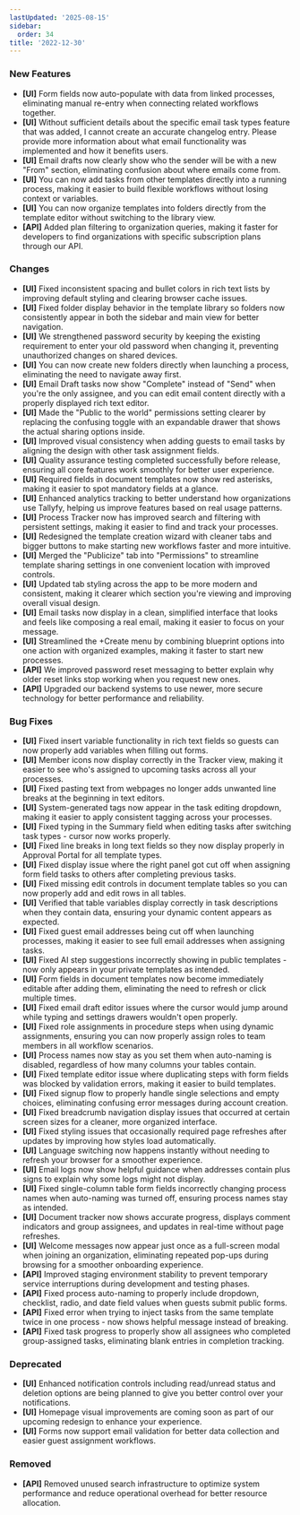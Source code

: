 ```yaml
---
lastUpdated: '2025-08-15'
sidebar:
  order: 34
title: '2022-12-30'
---
```


### New Features

- **[UI]** Form fields now auto-populate with data from linked processes, eliminating manual re-entry when connecting related workflows together.
- **[UI]** Without sufficient details about the specific email task types feature that was added, I cannot create an accurate changelog entry. Please provide more information about what email functionality was implemented and how it benefits users.
- **[UI]** Email drafts now clearly show who the sender will be with a new "From" section, eliminating confusion about where emails come from.
- **[UI]** You can now add tasks from other templates directly into a running process, making it easier to build flexible workflows without losing context or variables.
- **[UI]** You can now organize templates into folders directly from the template editor without switching to the library view.
- **[API]** Added plan filtering to organization queries, making it faster for developers to find organizations with specific subscription plans through our API.

### Changes

- **[UI]** Fixed inconsistent spacing and bullet colors in rich text lists by improving default styling and clearing browser cache issues.
- **[UI]** Fixed folder display behavior in the template library so folders now consistently appear in both the sidebar and main view for better navigation.
- **[UI]** We strengthened password security by keeping the existing requirement to enter your old password when changing it, preventing unauthorized changes on shared devices.
- **[UI]** You can now create new folders directly when launching a process, eliminating the need to navigate away first.
- **[UI]** Email Draft tasks now show "Complete" instead of "Send" when you're the only assignee, and you can edit email content directly with a properly displayed rich text editor.
- **[UI]** Made the "Public to the world" permissions setting clearer by replacing the confusing toggle with an expandable drawer that shows the actual sharing options inside.
- **[UI]** Improved visual consistency when adding guests to email tasks by aligning the design with other task assignment fields.
- **[UI]** Quality assurance testing completed successfully before release, ensuring all core features work smoothly for better user experience.
- **[UI]** Required fields in document templates now show red asterisks, making it easier to spot mandatory fields at a glance.
- **[UI]** Enhanced analytics tracking to better understand how organizations use Tallyfy, helping us improve features based on real usage patterns.
- **[UI]** Process Tracker now has improved search and filtering with persistent settings, making it easier to find and track your processes.
- **[UI]** Redesigned the template creation wizard with cleaner tabs and bigger buttons to make starting new workflows faster and more intuitive.
- **[UI]** Merged the "Publicize" tab into "Permissions" to streamline template sharing settings in one convenient location with improved controls.
- **[UI]** Updated tab styling across the app to be more modern and consistent, making it clearer which section you're viewing and improving overall visual design.
- **[UI]** Email tasks now display in a clean, simplified interface that looks and feels like composing a real email, making it easier to focus on your message.
- **[UI]** Streamlined the +Create menu by combining blueprint options into one action with organized examples, making it faster to start new processes.
- **[API]** We improved password reset messaging to better explain why older reset links stop working when you request new ones.
- **[API]** Upgraded our backend systems to use newer, more secure technology for better performance and reliability.

### Bug Fixes

- **[UI]** Fixed insert variable functionality in rich text fields so guests can now properly add variables when filling out forms.
- **[UI]** Member icons now display correctly in the Tracker view, making it easier to see who's assigned to upcoming tasks across all your processes.
- **[UI]** Fixed pasting text from webpages no longer adds unwanted line breaks at the beginning in text editors.
- **[UI]** System-generated tags now appear in the task editing dropdown, making it easier to apply consistent tagging across your processes.
- **[UI]** Fixed typing in the Summary field when editing tasks after switching task types - cursor now works properly.
- **[UI]** Fixed line breaks in long text fields so they now display properly in Approval Portal for all template types.
- **[UI]** Fixed display issue where the right panel got cut off when assigning form field tasks to others after completing previous tasks.
- **[UI]** Fixed missing edit controls in document template tables so you can now properly add and edit rows in all tables.
- **[UI]** Verified that table variables display correctly in task descriptions when they contain data, ensuring your dynamic content appears as expected.
- **[UI]** Fixed guest email addresses being cut off when launching processes, making it easier to see full email addresses when assigning tasks.
- **[UI]** Fixed AI step suggestions incorrectly showing in public templates - now only appears in your private templates as intended.
- **[UI]** Form fields in document templates now become immediately editable after adding them, eliminating the need to refresh or click multiple times.
- **[UI]** Fixed email draft editor issues where the cursor would jump around while typing and settings drawers wouldn't open properly.
- **[UI]** Fixed role assignments in procedure steps when using dynamic assignments, ensuring you can now properly assign roles to team members in all workflow scenarios.
- **[UI]** Process names now stay as you set them when auto-naming is disabled, regardless of how many columns your tables contain.
- **[UI]** Fixed template editor issue where duplicating steps with form fields was blocked by validation errors, making it easier to build templates.
- **[UI]** Fixed signup flow to properly handle single selections and empty choices, eliminating confusing error messages during account creation.
- **[UI]** Fixed breadcrumb navigation display issues that occurred at certain screen sizes for a cleaner, more organized interface.
- **[UI]** Fixed styling issues that occasionally required page refreshes after updates by improving how styles load automatically.
- **[UI]** Language switching now happens instantly without needing to refresh your browser for a smoother experience.
- **[UI]** Email logs now show helpful guidance when addresses contain plus signs to explain why some logs might not display.
- **[UI]** Fixed single-column table form fields incorrectly changing process names when auto-naming was turned off, ensuring process names stay as intended.
- **[UI]** Document tracker now shows accurate progress, displays comment indicators and group assignees, and updates in real-time without page refreshes.
- **[UI]** Welcome messages now appear just once as a full-screen modal when joining an organization, eliminating repeated pop-ups during browsing for a smoother onboarding experience.
- **[API]** Improved staging environment stability to prevent temporary service interruptions during development and testing phases.
- **[API]** Fixed process auto-naming to properly include dropdown, checklist, radio, and date field values when guests submit public forms.
- **[API]** Fixed error when trying to inject tasks from the same template twice in one process - now shows helpful message instead of breaking.
- **[API]** Fixed task progress to properly show all assignees who completed group-assigned tasks, eliminating blank entries in completion tracking.

### Deprecated

- **[UI]** Enhanced notification controls including read/unread status and deletion options are being planned to give you better control over your notifications.
- **[UI]** Homepage visual improvements are coming soon as part of our upcoming redesign to enhance your experience.
- **[UI]** Forms now support email validation for better data collection and easier guest assignment workflows.

### Removed

- **[API]** Removed unused search infrastructure to optimize system performance and reduce operational overhead for better resource allocation.